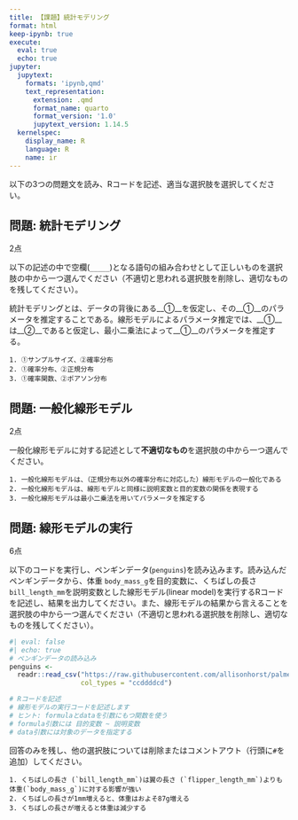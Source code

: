 ```yaml
---
title: 【課題】統計モデリング
format: html
keep-ipynb: true
execute: 
  eval: true
  echo: true
jupyter:
  jupytext:
    formats: 'ipynb,qmd'
    text_representation:
      extension: .qmd
      format_name: quarto
      format_version: '1.0'
      jupytext_version: 1.14.5
  kernelspec:
    display_name: R
    language: R
    name: ir
---
```


::: {.callout-important}

以下の3つの問題文を読み、Rコードを記述、適当な選択肢を選択してください。

:::


## 問題: 統計モデリング

2点

以下の記述の中で空欄(`_____`)となる語句の組み合わせとして正しいものを選択肢の中から一つ選んでください（不適切と思われる選択肢を削除し、適切なものを残してください）。

::: {.callout-note}

統計モデリングとは、データの背後にある__①__を仮定し、その__①__のパラメータを推定することである。線形モデルによるパラメータ推定では、__①__は__②__であると仮定し、最小二乗法によって__①__のパラメータを推定する。


:::

```
1. ①サンプルサイズ、②確率分布
2. ①確率分布、②正規分布
3. ①確率関数、②ポアソン分布
```


## 問題: 一般化線形モデル

2点

一般化線形モデルに対する記述として**不適切なもの**を選択肢の中から一つ選んでください。

```
1. 一般化線形モデルは、（正規分布以外の確率分布に対応した）線形モデルの一般化である
2. 一般化線形モデルは、線形モデルと同様に説明変数と目的変数の関係を表現する
3. 一般化線形モデルは最小二乗法を用いてパラメータを推定する
```


## 問題: 線形モデルの実行

6点

以下のコードを実行し、ペンギンデータ(`penguins`)を読み込みます。読み込んだペンギンデータから、体重 `body_mass_g`を目的変数に、くちばしの長さ `bill_length_mm`を説明変数とした線形モデル(linear model)を実行するRコードを記述し、結果を出力してください。また、線形モデルの結果から言えることを選択肢の中から一つ選んでください（不適切と思われる選択肢を削除し、適切なものを残してください）。

```r
#| eval: false
#| echo: true
# ペンギンデータの読み込み
penguins <- 
  readr::read_csv("https://raw.githubusercontent.com/allisonhorst/palmerpenguins/main/inst/extdata/penguins.csv",
                  col_types = "ccddddcd")
```

```r
# Rコードを記述
# 線形モデルの実行コードを記述します
# ヒント: formulaとdataを引数にもつ関数を使う
# formula引数には 目的変数 ~ 説明変数
# data引数には対象のデータを指定する
```


回答のみを残し、他の選択肢については削除またはコメントアウト（行頭に`#`を追加）してください。

```
1. くちばしの長さ (`bill_length_mm`)は翼の長さ (`flipper_length_mm`)よりも体重(`body_mass_g`)に対する影響が強い
2. くちばしの長さが1mm増えると、体重はおよそ87g増える
3. くちばしの長さが増えると体重は減少する
```
